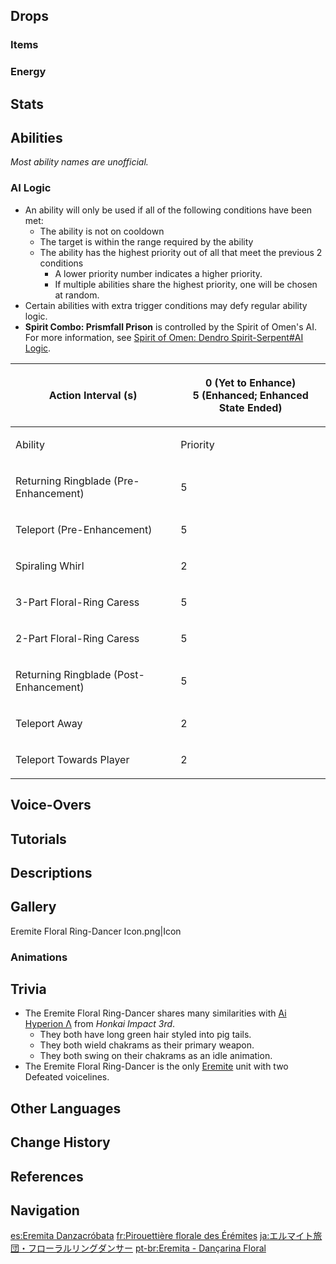 {{See also|Spirit of Omen: Dendro Spirit-Serpent}}
{{Enemy Infobox
|image    = Enemy Eremite Floral Ring-Dancer.png
|dmgtype  = Dendro
|weakpoint = yes
|family   = Other Human Factions
|group    = The Eremites
|type     = Common Enemies
|ability1 = Summoning
|ability2 = Teleport
|voiceEN  = [[imdb:nm6212511|Daisy Guevara]]<ref>Twitter: [https://twitter.com/DaisyG_VA/status/1615782776808304640 EN VA Self Announcement]</ref>
|voiceJP  = [http://amuleto.jp/talents/watanabechihiro.html Watanabe Chihiro ({{ja|渡辺 千絢}})]<ref name="Watanabe Chihiro Twitter">Twitter: [https://twitter.com/w_chihiro00/status/1615708053625790465 JP VA Self Announcement]</ref>
}}
{{Enemy Intro}}

==Drops==
===Items===
{{Drops Table|type=The Eremites (High-Tier)}}

===Energy===
{{Energy Drops
|type  = Dendro
|hp1   = 75
|p1    = 1
|hp2   = 50
|p2    = 1
|hp3   = 25
|p3    = 1
|hp4   = 0
|p4    = 1
}}

==Stats==
{{Enemy Stats
|phys_res     = &minus;20%

|res2         = Enhanced
|resglobal2   = 60%
|phys_res2    = 30%

|res3         = Stunned
|phys_res3    = &minus;20%
|dendro_res3  = &minus;50%

|hp_ratio     = 5
|hp_type      = 2
|atk_ratio    = 4
|atk_type     = 2
}}

==Abilities==
''Most ability names are unofficial.''
{{Enemy Attacks
|name_1      = Floral-Ring Caress
|file_1      = Eremite Floral Ring-Dancer Melee Combo
|desc_1      = Performs a 2-part or 3-part combo with her chakram, dealing '''80% ATK''', '''100% ATK''', '''35% ATK × 3''' as {{Color|Dendro DMG}}.
|caption_1   = 2-Part
|file_1_2    = Eremite Floral Ring-Dancer Melee Combo 2
|caption_1_2 = 3-Part

|name_2      = Spiraling Whirl
|file_2      = Eremite Floral Ring-Dancer Dendronado
|desc_2      = Summons 2 chakrams to orbit herself, dealing '''35% ATK''' as {{Color|Dendro DMG}} on hit.

|name_3      = Returning Ringblade
|desc_3      = Throws her chakram at the player, which travels a certain distance before returning, dealing '''80% ATK''' as {{Color|Dendro DMG}} on hit.

|name_4      = Teleport
|desc_4      = If not in the '''Enhanced State''', teleports to the player's location and performs a single slash, dealing '''100% ATK''' as {{Color|Dendro DMG}}. If in or after leaving the '''Enhanced State''', teleports to approach or move away from the player, substituting the single slash with '''Returning Ringblade'''.

|name_5      = Spirit of Omen's Awakening: Dendro Spirit-Serpent
|file_5      = Eremite Floral Ring-Dancer Enhanced State
|desc_5      = When the Eremite Floral Ring-Dancer's [[HP]] is lower than '''70%''' (or immediately upon entering combat in the [[Spiral Abyss]]), she will enter an enhanced state by summoning a [[Spirit of Omen: Dendro Spirit-Serpent]] to assist in battle, gaining increased [[RES]] and high [[Interruption Resistance]].<br><br>When the Spirit of Omen: Dendro Spirit-Serpent is defeated, the enhanced state will end, and the Eremite Floral Ring-Dancer will take {{Color|True Dendro DMG}} equal to '''37.5%''' of her current [[HP]], then becomes stunned for 10 seconds with decreased [[Dendro RES]]. An Eremite Floral Ring-Dancer can only enter her enhanced state once.

|name_6      = Spirit Combo: Prismfall Prison
|desc_6      = The Eremite Floral Ring-Dancer forms a barrier that traps players inside, while the Spirit of Omen: Dendro Spirit-Serpent conjures 7 prisms before firing them at the player, each dealing '''30% Spirit's ATK''' as {{Color|Dendro DMG}}.
|file_6      = Eremite Floral Ring-Dancer Spirit Combo Prismfall Prison
|strat_6     = It is possible to run out of the barrier's coverage before it is created.
}}

===AI Logic===
{{See also|Cooldown#Enemy Cooldowns}}
* An ability will only be used if all of the following conditions have been met:
** The ability is not on cooldown
** The target is within the range required by the ability
** The ability has the highest priority out of all that meet the previous 2 conditions
*** A lower priority number indicates a higher priority.
*** If multiple abilities share the highest priority, one will be chosen at random.
* Certain abilities with extra trigger conditions may defy regular ability logic.
* '''Spirit Combo: Prismfall Prison''' is controlled by the Spirit of Omen's AI. For more information, see [[Spirit of Omen: Dendro Spirit-Serpent#AI Logic]].
{| class="wikitable"
! Action Interval (s)
| colspan="7" | 0 (Yet to Enhance)<br>5 (Enhanced; Enhanced State Ended)
|-
! Ability !! Priority !! Range Req. (m) !! style="width:80px" | CD (s) !! Initial CD (s) !! Shared CD (s) !! Triggers Act. Int. !! Ignores Act. Int. !! State Req.
|-
| Returning Ringblade (Pre-Enhancement) || 5 || 5–16 || 5–7 || 3 || &mdash; || {{Check|yes}} || {{Check|no}} || Yet To Enhance
|-
| Teleport (Pre-Enhancement) || 5 || 7–25 || 10–13 || 5–8 || &mdash; || {{Check|no}} || {{Check|yes}} || Yet To Enhance
|-
| Spiraling Whirl || 2 || 0–8 || 15–17 || 5 || rowspan="4" | 3 || {{Check|yes}} || {{Check|no}} || Yet To Enhance
|-
| 3-Part Floral-Ring Caress || 5 || 0–5 || 10–12 || 0 || {{Check|yes}} || {{Check|no}} || Yet To Enhance
|-
| 2-Part Floral-Ring Caress || 5 || 0–5 || 5–7 || 0 || {{Check|yes}} || {{Check|no}} || Yet To Enhance; Enhanced; Enhanced State Ended
|-
| Returning Ringblade (Post-Enhancement) || 5 || 0–16 || 6–8 || 0 || {{Check|yes}} || {{Check|no}} || Enhanced; Enhanced State Ended
|-
| Teleport Away || 2 || 0–3 || 10–13 || 5–8 || &mdash; || {{Check|yes}} || {{Check|no}} || Enhanced; Enhanced State Ended
|-
| Teleport Towards Player || 2 || 20–50 || 10–13 || 5–8 || &mdash; || {{Check|yes}} || {{Check|no}} || Enhanced; Enhanced State Ended
|}

==Voice-Overs==
{{VO/Enemy
|enemy                   = Eremite Floral Ring-Dancer
|vo_01_00_title          = Entering Battle
|vo_01_01_file           = VO {lang}{name} - Care For A Dance.ogg
|vo_01_01_tx_en          = Care for a dance?
|vo_01_01_tx_zh          = 你也想和我共舞吗？
|vo_01_01_rm_zh          = Nǐ yě xiǎng hé wǒ gòngwǔ ma?
|vo_01_01_tx_ja          = あなたも一緒に踊りたいの？
|vo_01_01_rm_ja          = Anata mo issho ni odoritai no?
|vo_01_01_tx_ko          = 너도 나와 같이 춤추고 싶니?
|vo_01_01_rm_ko          = Neodo nawa gachi chumchugo simni?

|vo_02_00_title          = Returning Ringblade
|vo_02_01_file           = VO {lang}{name} - Catch This.ogg
|vo_02_01_tx_en          = Catch this!
|vo_02_01_tx_zh          = 接住这个！
|vo_02_01_rm_zh          = Jiē zhù zhège!
|vo_02_01_tx_ja          = これはどうかな。
|vo_02_01_rm_ja          = Kore wa dou ka na.
|vo_02_01_tx_ko          = 받아봐!
|vo_02_01_rm_ko          = Badabwa!

|vo_03_00_title          = Spiraling Whirl
|vo_03_01_file           = VO {lang}{name} - Dendronado.ogg
|vo_03_01_tx_en          = &nbsp;
|vo_03_01_tx_zh          = &nbsp;
|vo_03_01_rm_zh          = 
|vo_03_01_tx_ja          = 行くよ。
|vo_03_01_rm_ja          = Iku yo.
|vo_03_01_tx_ko          = &nbsp;
|vo_03_01_rm_ko          = 

|vo_04_00_title          = 3-Part Floral-Ring Caress
|vo_04_01_tx_en          = {{A|VO Eremite Floral Ring-Dancer - Melee Combo 1.ogg}} {{A|VO Eremite Floral Ring-Dancer - Melee Combo 2.ogg}}
|vo_04_01_tx_zh          = {{A|VO ZH Eremite Floral Ring-Dancer - Melee Combo 1.ogg}} {{A|VO ZH Eremite Floral Ring-Dancer - Melee Combo 2.ogg}} |vo_04_01_tx_ja          = {{A|VO JA Eremite Floral Ring-Dancer - Melee Combo 1.ogg}} {{A|VO JA Eremite Floral Ring-Dancer - Melee Combo 2.ogg}}
|vo_04_01_tx_ko          = {{A|VO KO Eremite Floral Ring-Dancer - Melee Combo 1.ogg}} {{A|VO KO Eremite Floral Ring-Dancer - Melee Combo 2.ogg}}

|vo_05_00_title          = Spirit of Omen's Awakening
|vo_05_01_file           = VO {lang}{name} - Dance With Me.ogg
|vo_05_01_tx_en          = Dance with me!
|vo_05_01_tx_zh          = 一同起舞吧！
|vo_05_01_rm_zh          = Yītóng qǐwǔ ba!
|vo_05_01_tx_ja          = 一緒に踊りましょう！
|vo_05_01_rm_ja          = Issho ni odorimashou!
|vo_05_01_tx_ko          = 함께 춤춰볼까?
|vo_05_01_rm_ko          = Hamkke chumchwobolkka?

|vo_06_00_title          = Spirit Combo: Prismfall Prison
|vo_06_01_file           = VO {lang}{name} - The Show Has Only Just Begun.ogg
|vo_06_01_tx_en          = The show has only just begun!
|vo_06_01_tx_zh          = 才刚开场呢！
|vo_06_01_rm_zh          = Cái gāng kāichǎng ne!
|vo_06_01_tx_ja          = 開演したばかりだよ！
|vo_06_01_rm_ja          = Kaien shita bakari da yo!
|vo_06_01_tx_ko          = 이건 시작에 불과하다고!
|vo_06_01_rm_ko          = Igeon sijage bulgwahadago!

|vo_06_02_file           = VO {lang}{name} - Be A Good Audience Wont You.ogg
|vo_06_02_tx_en          = Be a good audience, won't you?
|vo_06_02_tx_zh          = 做个好观众。
|vo_06_02_rm_zh          = Zuò ge hǎo guānzhòng.
|vo_06_02_tx_ja          = いい観客になってね！
|vo_06_02_rm_ja          = Ii kankyaku ni natte ne!
|vo_06_02_tx_ko          = 얌전한 관객이 돼야지
|vo_06_02_rm_ko          = Yamjeonhan gwan'gaegi dwaeyaji

|vo_07_00_title          = Teleport
|vo_07_01_file           = VO {lang}{name} - Think Fast.ogg
|vo_07_01_tx_en          = Think fast!
|vo_07_01_tx_zh          = 步伐要轻快。
|vo_07_01_rm_zh          = Bùfá yào qīngkuài.
|vo_07_01_tx_ja          = ステップは軽快に。
|vo_07_01_rm_ja          = Suteppu wa keikai ni.
|vo_07_01_tx_ko          = 스텝은 가벼워야 해!
|vo_07_01_rm_ko          = Seutebeun gabyeowoya hae!

|vo_08_00_title          = Stunned
|vo_08_01_file           = VO {lang}{name} - Im Not Done Yet.ogg
|vo_08_01_tx_en          = I'm... not done yet!
|vo_08_01_tx_zh          = 我…还没有…
|vo_08_01_rm_zh          = Wǒ... hái méiyǒu...
|vo_08_01_tx_ja          = まだまだ…これから…
|vo_08_01_rm_ja          = Madamada... kore kara...
|vo_08_01_tx_ko          = 아니… 아직이야…
|vo_08_01_rm_ko          = Ani... ajigiya...

|vo_09_00_title          = Staggered
|vo_09_01_tx_en          = {{A|VO Eremite Floral Ring-Dancer - Hit Taken 1.ogg}} {{A|VO Eremite Floral Ring-Dancer - Hit Taken 2.ogg}} {{A|VO Eremite Floral Ring-Dancer - Hit Taken 3.ogg}}
|vo_09_01_tx_zh          = {{A|VO ZH Eremite Floral Ring-Dancer - Hit Taken 1.ogg}} {{A|VO ZH Eremite Floral Ring-Dancer - Hit Taken 2.ogg}} {{A|VO ZH Eremite Floral Ring-Dancer - Hit Taken 3.ogg}}
|vo_09_01_tx_ja          = {{A|VO JA Eremite Floral Ring-Dancer - Hit Taken 1.ogg}} {{A|VO JA Eremite Floral Ring-Dancer - Hit Taken 2.ogg}} {{A|VO JA Eremite Floral Ring-Dancer - Hit Taken 3.ogg}}
|vo_09_01_tx_ko          = {{A|VO KO Eremite Floral Ring-Dancer - Hit Taken 1.ogg}} {{A|VO KO Eremite Floral Ring-Dancer - Hit Taken 2.ogg}} {{A|VO KO Eremite Floral Ring-Dancer - Hit Taken 3.ogg}}

|vo_10_00_title          = Defeated
|vo_10_01_file           = VO {lang}{name} - The Curtain Falls.ogg
|vo_10_01_tx_en          = The curtain... falls...
|vo_10_01_tx_zh          = 落幕了…
|vo_10_01_rm_zh          = Luòmùle...
|vo_10_01_tx_ja          = 終演…だね…
|vo_10_01_rm_ja          = Shuuen... da ne...
|vo_10_01_tx_ko          = 막이… 내렸군…
|vo_10_01_rm_ko          = Magi... naeryeotgun...

|vo_10_02_file           = VO {lang}{name} - At Least You Are Here To Watch.ogg
|vo_10_02_tx_en          = At least... you are here to watch...
|vo_10_02_tx_zh          = 至少有个观众…
|vo_10_02_rm_zh          = Zhìshǎo yǒu ge guānzhòng...
|vo_10_02_tx_ja          = 少なくとも…観客はいたから…
|vo_10_02_rm_ja          = Sukunakutomo... kankyaku wa ita kara...
|vo_10_02_tx_ko          = 적어도… 관객 한 명은 있네…
|vo_10_02_rm_ko          = Jeogeodo... gwan'gaek han myeong'eun inne...
}}

==Tutorials==
{{Tutorial|Eremite Floral Ring-Dancer}}

==Descriptions==
{{Description|A person hailing from the loosely-organized mercenary bands of the desert. They will work for anyone as long as the pay is good.<br>The children of the desert have a rich tradition of song and dance. Originally used to praise and serve the gods, the crafts were later adapted for battle and the seduction of kings. Many tales of the sands feature dancers who murdered kings relaxed in their beds or [[Badanah|standing atop high towers]]. Even though all such gods and kings have now faded into the flowing sands, the memory of dance yet persists in the desert-dwellers' veins.<br>Ominous, fragmented spirits are sealed within the weapons they use, awakening in moments of peril. Once these weapons awaken, they can only be silenced by the cries of the vanquished &mdash; whether that be their wielders or their wielders' foes.|[[Archive]]}}

==Gallery==
<gallery>
Eremite Floral Ring-Dancer Icon.png|Icon
</gallery>

===Animations===
{{Preview
|file1    = Eremite Floral Ring-Dancer Swinging
|caption1 = Swinging
}}

==Trivia==
* The Eremite Floral Ring-Dancer shares many similarities with [[w:c:honkaiimpact3:Ai Hyperion Λ|Ai Hyperion Λ]] from ''Honkai Impact 3rd''.
** They both have long green hair styled into pig tails.
** They both wield chakrams as their primary weapon.
** They both swing on their chakrams as an idle animation.
* The Eremite Floral Ring-Dancer is the only [[The Eremites|Eremite]] unit with two Defeated voicelines.

==Other Languages==
{{Other Languages
|en      = Eremite Floral Ring-Dancer
|zhs     = 镀金旅团・叶轮舞者
|zhs_rm  = Dùjīn Lǚtuán - Yèlún Wǔzhě
|zht     = 鍍金旅團・葉輪舞者
|zht_rm  = Dùjīn Lǚtuán - Yèlún Wǔzhě
|zh_tl   = {{Lex|Eremite|zh}} - Leaf-Ring Dancer
|ja      = エルマイト旅団・フローラルリングダンサー
|ja_rm   = Eremaito Ryodan - Furooraru Ringu Dansaa
|ja_tl   = {{Lex|Eremite|ja}} - Floral Ring Dancer
|ko      = {{tt|도금|鍍金}} {{tt|여단|旅團}}・풀고리 무용수
|ko_tl   = {{Lex|Eremite|ko}} - Grass-Ring Dancer
|es      = Eremita Danzacróbata
|es_tl   = Eremite Acrobatic Dancer
|fr      = Pirouettière florale des Érémites
|fr_tl   = Floral Pirouettewoman of the Eremites
|ru      = Пустынник: Танцовщица лиственного круга
|ru_tl   = {{Lex|Eremite|ru}}: Foliar Ring Dancer
|th      = Eremite Floral Ring-Dancer
|vi      = Eremite Diệp Luân Vũ Giả
|vi_tl   = 
|de      = Goldbrigade – Blumentänzer
|de_tl   = {{Lex|Eremite|de}} - Flower Dancer
|id      = Eremite Floral Ring-Dancer
|pt      = Eremita - Dançarina Floral
|pt_tl   = 
|tr      = Münzevi Yaprak Tacı Dansçısı
|tr_tl   = {{Lex|Eremite|tr}} Leaf Crown Dancer
|it      = Eremita danzatrice di spade dell'Anello floreale
|it_tl   = Eremite Dancer of Swords of the Floral Ring
}}

==Change History==
{{Change History|3.4}}

==References==
{{Reflist}}

==Navigation==
{{Enemy Navbox|Common}}

[[es:Eremita Danzacróbata]]
[[fr:Pirouettière florale des Érémites]]
[[ja:エルマイト旅団・フローラルリングダンサー]]
[[pt-br:Eremita - Dançarina Floral]]